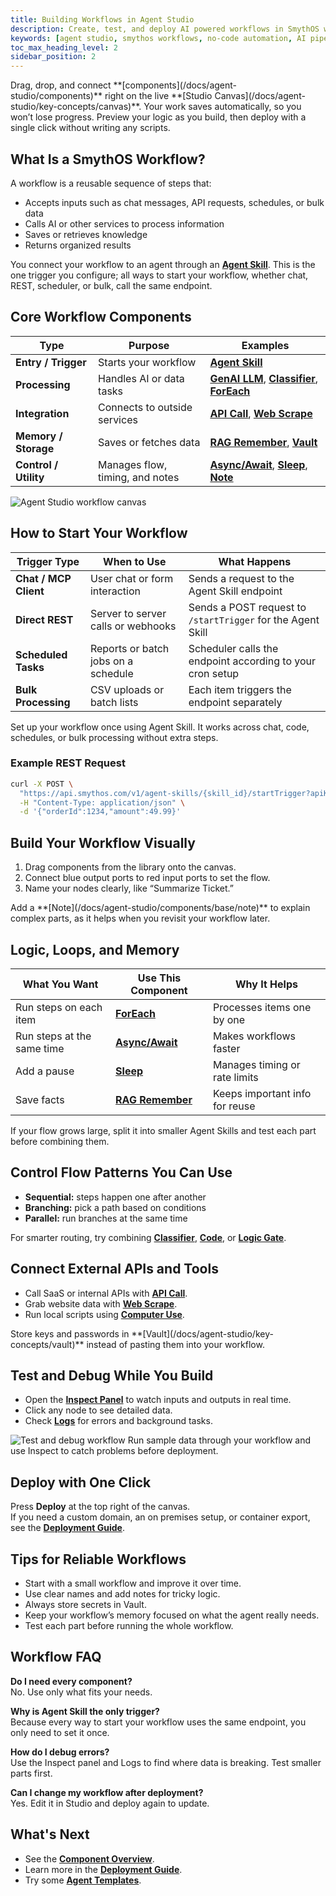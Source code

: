 ```yaml
---
title: Building Workflows in Agent Studio
description: Create, test, and deploy AI powered workflows in SmythOS without writing code
keywords: [agent studio, smythos workflows, no-code automation, AI pipelines, visual builder]
toc_max_heading_level: 2
sidebar_position: 2
---
```


<InfoCallout title="Why build visually in Agent Studio?">
Drag, drop, and connect **[components](/docs/agent-studio/components)** right on the live **[Studio Canvas](/docs/agent-studio/key-concepts/canvas)**. Your work saves automatically, so you won’t lose progress. Preview your logic as you build, then deploy with a single click without writing any scripts.
</InfoCallout>
<Spacer size="md" />

## What Is a SmythOS Workflow?

A workflow is a reusable sequence of steps that:

* Accepts inputs such as chat messages, API requests, schedules, or bulk data  
* Calls AI or other services to process information  
* Saves or retrieves knowledge  
* Returns organized results  

You connect your workflow to an agent through an **[Agent Skill](/docs/agent-studio/components/base/agent-skill)**. This is the one trigger you configure; all ways to start your workflow, whether chat, REST, scheduler, or bulk, call the same endpoint.

<Spacer size="md" />

## Core Workflow Components

| Type            | Purpose                   | Examples                                                                                  |
|-----------------|---------------------------|-------------------------------------------------------------------------------------------|
| **Entry / Trigger**   | Starts your workflow         | **[Agent Skill](/docs/agent-studio/components/base/agent-skill)**                                                                      |
| **Processing**   | Handles AI or data tasks       | **[GenAI LLM](/docs/agent-studio/components/base/gen-ai-llm)**, **[Classifier](/docs/agent-studio/components/base/classifier)**, **[ForEach](/docs/agent-studio/components/advanced/for-each)** |
| **Integration**  | Connects to outside services   | **[API Call](/docs/agent-studio/components/advanced/api-call)**, **[Web Scrape](/docs/agent-studio/components/tools/web-scrape)**          |
| **Memory / Storage**  | Saves or fetches data           | **[RAG Remember](/docs/agent-studio/components/rag-data/rag-remember)**, **[Vault](/docs/agent-studio/key-concepts/vault)**                 |
| **Control / Utility** | Manages flow, timing, and notes     | **[Async/Await](/docs/agent-studio/components/advanced/async)**, **[Sleep](/docs/agent-studio/components/advanced/sleep)**, **[Note](/docs/agent-studio/components/base/note)** |

<Image src="/images/build_agents/build-workflow.png" alt="Agent Studio workflow canvas" />

<Spacer size="md" />

## How to Start Your Workflow

| Trigger Type      | When to Use                    | What Happens                                          |
|-------------------|-------------------------------|------------------------------------------------------|
| **Chat / MCP Client** | User chat or form interaction | Sends a request to the Agent Skill endpoint           |
| **Direct REST**     | Server to server calls or webhooks | Sends a POST request to `/startTrigger` for the Agent Skill   |
| **Scheduled Tasks** | Reports or batch jobs on a schedule | Scheduler calls the endpoint according to your cron setup |
| **Bulk Processing** | CSV uploads or batch lists       | Each item triggers the endpoint separately             |

<TipCallout title="One trigger for many uses">
Set up your workflow once using Agent Skill. It works across chat, code, schedules, or bulk processing without extra steps.
</TipCallout>

### Example REST Request

```bash
curl -X POST \
  "https://api.smythos.com/v1/agent-skills/{skill_id}/startTrigger?apiKey=$SMYTH_KEY" \
  -H "Content-Type: application/json" \
  -d '{"orderId":1234,"amount":49.99}'
```

<Spacer size="md" />

## Build Your Workflow Visually

1. Drag components from the library onto the canvas.  
2. Connect blue output ports to red input ports to set the flow.  
3. Name your nodes clearly, like “Summarize Ticket.”

<TipCallout title="Keep it clear">
Add a **[Note](/docs/agent-studio/components/base/note)** to explain complex parts, as it helps when you revisit your workflow later.
</TipCallout>

<Spacer size="md" />

## Logic, Loops, and Memory

| What You Want        | Use This Component                 | Why It Helps                      |
|---------------------|----------------------------------|----------------------------------|
| Run steps on each item | **[ForEach](/docs/agent-studio/components/advanced/for-each)** | Processes items one by one       |
| Run steps at the same time | **[Async/Await](/docs/agent-studio/components/advanced/async)** | Makes workflows faster           |
| Add a pause           | **[Sleep](/docs/agent-studio/components/advanced/sleep)** | Manages timing or rate limits    |
| Save facts            | **[RAG Remember](/docs/agent-studio/components/rag-data/rag-remember)** | Keeps important info for reuse   |

<WarningCallout title="Keep workflows manageable">
If your flow grows large, split it into smaller Agent Skills and test each part before combining them.
</WarningCallout>

<Spacer size="md" />

## Control Flow Patterns You Can Use

* **Sequential:** steps happen one after another  
* **Branching:** pick a path based on conditions  
* **Parallel:** run branches at the same time  

For smarter routing, try combining **[Classifier](/docs/agent-studio/components/base/classifier)**, **[Code](/docs/agent-studio/components/advanced/code)**, or **[Logic Gate](/docs/agent-studio/components/base/logic-gate)**.

<Spacer size="md" />

## Connect External APIs and Tools

* Call SaaS or internal APIs with **[API Call](/docs/agent-studio/components/advanced/api-call)**.  
* Grab website data with **[Web Scrape](/docs/agent-studio/components/tools/web-scrape)**.  
* Run local scripts using **[Computer Use](/docs/agent-studio/components/tools/computer-use)**.  

<InfoCallout title="Keep your secrets secure">
Store keys and passwords in **[Vault](/docs/agent-studio/key-concepts/vault)** instead of pasting them into your workflow.
</InfoCallout>

<Spacer size="md" />

## Test and Debug While You Build

* Open the **[Inspect Panel](/docs/agent-studio/build-agents/debugging#inspect-panel)** to watch inputs and outputs in real time.  
* Click any node to see detailed data.  
* Check **[Logs](/docs/agent-studio/build-agents/debugging#logs)** for errors and background tasks.  

<Image src="/images/agent-studio-test-run.png" alt="Test and debug workflow" />

<TipCallout title="Find issues early">
Run sample data through your workflow and use Inspect to catch problems before deployment.
</TipCallout>

<Spacer size="md" />

## Deploy with One Click

Press **Deploy** at the top right of the canvas.  
If you need a custom domain, an on premises setup, or container export, see the **[Deployment Guide](/docs/agent-deployments/overview)**.

<Spacer size="md" />

## Tips for Reliable Workflows

* Start with a small workflow and improve it over time.  
* Use clear names and add notes for tricky logic.  
* Always store secrets in Vault.  
* Keep your workflow’s memory focused on what the agent really needs.  
* Test each part before running the whole workflow.  

<Spacer size="md" />

## Workflow FAQ

<InfoCallout title="Common Questions">

**Do I need every component?**  
No. Use only what fits your needs.

**Why is Agent Skill the only trigger?**  
Because every way to start your workflow uses the same endpoint, you only need to set it once.

**How do I debug errors?**  
Use the Inspect panel and Logs to find where data is breaking. Test smaller parts first.

**Can I change my workflow after deployment?**  
Yes. Edit it in Studio and deploy again to update.

</InfoCallout>

<Spacer size="md" />

## What's Next

* See the **[Component Overview](/docs/agent-studio/components/overview)**.  
* Learn more in the **[Deployment Guide](/docs/agent-deployments/overview)**.  
* Try some **[Agent Templates](https://app.smythos.com/templates)**.  
